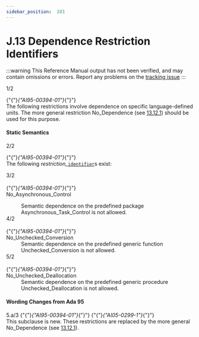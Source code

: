 ```yaml
---
sidebar_position:  203
---
```


# J.13 Dependence Restriction Identifiers

:::warning
This Reference Manual output has not been verified,
and may contain omissions or errors.
Report any problems on the [tracking issue](https://github.com/ada-lang-io/ada-lang-io/issues/20)
:::


<AnnotatedOnly>
<MarginText>
1/2
</MarginText>
</AnnotatedOnly>
<p>{"{"}<em>{"AI95-00394-01"}</em>{"}"} <br />The following restrictions involve dependence on specific language-defined units. The more general restriction No_Dependence (see <a href="../AA-13/AA-13.12#Subclause_13.12.1">13.12.1</a>) should be used for this purpose. <br /></p>


#### Static Semantics

<AnnotatedOnly>
<MarginText>
2/2
</MarginText>
</AnnotatedOnly>
<p>{"{"}<em>{"AI95-00394-01"}</em>{"}"} <br />The following <em>restriction_</em><code><a href="../AA-2/AA-2.3#S0002">identifier</a></code>s exist:<br /></p>

<AnnotatedOnly>
<MarginText>
3/2
</MarginText>
</AnnotatedOnly>
<dt><br/>{"{"}<em>{"AI95-00394-01"}</em>{"}"} <br />No_Asynchronous_Control </dt>
<dl>
<dd>Semantic dependence on the predefined package Asynchronous_Task_Control is not allowed.<br /></dd>
<AnnotatedOnly>
<MarginText>
4/2
</MarginText>
</AnnotatedOnly>
<dt><br/>{"{"}<em>{"AI95-00394-01"}</em>{"}"} <br />No_Unchecked_Conversion </dt>
<dd>Semantic dependence on the predefined generic function Unchecked_Conversion is not allowed.<br /></dd>
<AnnotatedOnly>
<MarginText>
5/2
</MarginText>
</AnnotatedOnly>
<dt><br/>{"{"}<em>{"AI95-00394-01"}</em>{"}"} <br />No_Unchecked_Deallocation </dt>
<dd>Semantic dependence on the predefined generic procedure Unchecked_Deallocation is not allowed.<br /></dd>
</dl>

#### Wording Changes from Ada 95

<AnnotatedOnly>
<MarginText>
5.a/3
</MarginText>
</AnnotatedOnly>
<Admonition type="aarm" aarm="note" title="Note: ">
{"{"}<em>{"AI95-00394-01"}</em>{"}"} {"{"}<em>{"AI05-0299-1"}</em>{"}"} <br />This subclause is new. These restrictions are replaced by the more general No_Dependence (see <a href="../AA-13/AA-13.12#Subclause_13.12.1">13.12.1</a>). <br /></Admonition>

